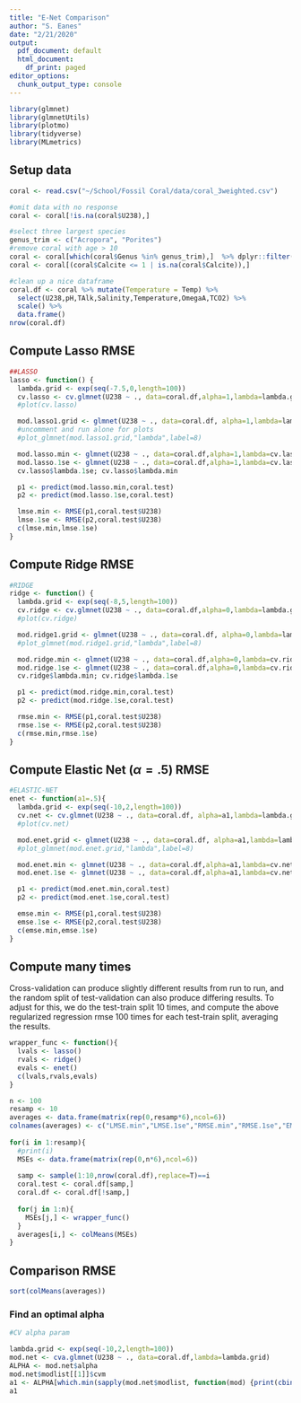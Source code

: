 ```yaml
---
title: "E-Net Comparison"
author: "S. Eanes"
date: "2/21/2020"
output:
  pdf_document: default
  html_document:
    df_print: paged
editor_options:
  chunk_output_type: console
---
```



```r
library(glmnet)
library(glmnetUtils)
library(plotmo)
library(tidyverse)
library(MLmetrics)
```

## Setup data

```r
coral <- read.csv("~/School/Fossil Coral/data/coral_3weighted.csv")

#omit data with no response
coral <- coral[!is.na(coral$U238),]

#select three largest species
genus_trim <- c("Acropora", "Porites")
#remove coral with age > 10
coral <- coral[which(coral$Genus %in% genus_trim),]  %>% dplyr::filter(Age < 10)
coral <- coral[(coral$Calcite <= 1 | is.na(coral$Calcite)),]

#clean up a nice dataframe
coral.df <- coral %>% mutate(Temperature = Temp) %>%
  select(U238,pH,TAlk,Salinity,Temperature,OmegaA,TCO2) %>%
  scale() %>%
  data.frame()
nrow(coral.df)
```

## Compute Lasso RMSE

```r
##LASSO
lasso <- function() {
  lambda.grid <- exp(seq(-7.5,0,length=100))
  cv.lasso <- cv.glmnet(U238 ~ ., data=coral.df,alpha=1,lambda=lambda.grid,intercept=F)
  #plot(cv.lasso)

  mod.lasso1.grid <- glmnet(U238 ~ ., data=coral.df, alpha=1,lambda=lambda.grid,intercept=F)
  #uncomment and run alone for plots
  #plot_glmnet(mod.lasso1.grid,"lambda",label=8)

  mod.lasso.min <- glmnet(U238 ~ ., data=coral.df,alpha=1,lambda=cv.lasso$lambda.min,intercept=F)
  mod.lasso.1se <- glmnet(U238 ~ ., data=coral.df,alpha=1,lambda=cv.lasso$lambda.1se,intercept=F)
  cv.lasso$lambda.1se; cv.lasso$lambda.min

  p1 <- predict(mod.lasso.min,coral.test)
  p2 <- predict(mod.lasso.1se,coral.test)

  lmse.min <- RMSE(p1,coral.test$U238)
  lmse.1se <- RMSE(p2,coral.test$U238) 
  c(lmse.min,lmse.1se)
}
```

## Compute Ridge RMSE

```r
#RIDGE
ridge <- function() {
  lambda.grid <- exp(seq(-8,5,length=100))
  cv.ridge <- cv.glmnet(U238 ~ ., data=coral.df,alpha=0,lambda=lambda.grid,intercept=F)
  #plot(cv.ridge)

  mod.ridge1.grid <- glmnet(U238 ~ ., data=coral.df, alpha=0,lambda=lambda.grid,intercept=F)
  #plot_glmnet(mod.ridge1.grid,"lambda",label=8)

  mod.ridge.min <- glmnet(U238 ~ ., data=coral.df,alpha=0,lambda=cv.ridge$lambda.min,intercept=F)
  mod.ridge.1se <- glmnet(U238 ~ ., data=coral.df,alpha=0,lambda=cv.ridge$lambda.1se,intercept=F)
  cv.ridge$lambda.min; cv.ridge$lambda.1se

  p1 <- predict(mod.ridge.min,coral.test)
  p2 <- predict(mod.ridge.1se,coral.test)

  rmse.min <- RMSE(p1,coral.test$U238)
  rmse.1se <- RMSE(p2,coral.test$U238)
  c(rmse.min,rmse.1se)
}
```

## Compute Elastic Net ($\alpha=.5$) RMSE

```r

#ELASTIC-NET
enet <- function(a1=.5){
  lambda.grid <- exp(seq(-10,2,length=100))
  cv.net <- cv.glmnet(U238 ~ ., data=coral.df, alpha=a1,lambda=lambda.grid,intercept=F)
  #plot(cv.net)

  mod.enet.grid <- glmnet(U238 ~ ., data=coral.df, alpha=a1,lambda=lambda.grid,intercept=F)
  #plot_glmnet(mod.enet.grid,"lambda",label=8)

  mod.enet.min <- glmnet(U238 ~ ., data=coral.df,alpha=a1,lambda=cv.net$lambda.min,intercept=F)
  mod.enet.1se <- glmnet(U238 ~ ., data=coral.df,alpha=a1,lambda=cv.net$lambda.1se,intercept=F)

  p1 <- predict(mod.enet.min,coral.test) 
  p2 <- predict(mod.enet.1se,coral.test)

  emse.min <- RMSE(p1,coral.test$U238)
  emse.1se <- RMSE(p2,coral.test$U238)
  c(emse.min,emse.1se)
}
```

## Compute many times

Cross-validation can produce slightly different results from run to run, and the random split of test-validation can also produce differing results. To adjust for this, we do the test-train split 10 times, and compute the above regularized regression rmse 100 times for each test-train split, averaging the results.

```r
wrapper_func <- function(){
  lvals <- lasso()
  rvals <- ridge()
  evals <- enet()
  c(lvals,rvals,evals)
}
```

```r
n <- 100
resamp <- 10
averages <- data.frame(matrix(rep(0,resamp*6),ncol=6))
colnames(averages) <- c("LMSE.min","LMSE.1se","RMSE.min","RMSE.1se","EMSE.min","EMSE.1se")
  
for(i in 1:resamp){
  #print(i)
  MSEs <- data.frame(matrix(rep(0,n*6),ncol=6))
  
  samp <- sample(1:10,nrow(coral.df),replace=T)==i
  coral.test <- coral.df[samp,]
  coral.df <- coral.df[!samp,]
  
  for(j in 1:n){
    MSEs[j,] <- wrapper_func()
  }
  averages[i,] <- colMeans(MSEs)
}
```

## Comparison RMSE

```r
sort(colMeans(averages))
```

### Find an optimal alpha

```r
#CV alpha param

lambda.grid <- exp(seq(-10,2,length=100))
mod.net <- cva.glmnet(U238 ~ ., data=coral.df,lambda=lambda.grid)
ALPHA <- mod.net$alpha
mod.net$modlist[[1]]$cvm
a1 <- ALPHA[which.min(sapply(mod.net$modlist, function(mod) {print(cbind(min(mod$cvm),lambda.grid[which.min(mod$cvm)]));min(mod$cvm)}))]
a1
```